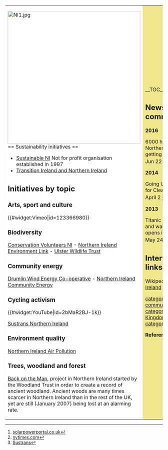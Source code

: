 {| cellpadding="8" cellspacing="0"
|- valign="top" 
| style="background:white" width="52%"|
[[File:NI1.jpg|424px]]<br clear=left>
== Sustainability initiatives ==
*[http://www.sustainableni.org/ Sustainable NI] Not for profit organisation established in 1997
*[http://transitiontownsireland.ning.com/ Transition Ireland and Northern Ireland]

== Initiatives by topic ==

=== Arts, sport and culture ===

{{#widget:Vimeo|id=123366980}}

=== Biodiversity ===

[http://www.cvni.org/ Conservation Volunteers NI] - [http://www.nienvironmentlink.org/ Northern Ireland Environment Link] - [http://www.ulsterwildlifetrust.org/ Ulster Wildlife Trust]

=== Community energy ===

[http://www.drumlin.coop/ Drumlin Wind Energy Co-operative] - [http://www.nicommunityenergy.org/ Northern Ireland Community Energy]

=== Cycling activism ===

{{#widget:YouTube|id=2bMaR2BJ-1k}}

[http://www.sustrans.org.uk/northern-ireland Sustrans Northern Ireland]

=== Environment quality ===

[http://www.airqualityni.co.uk/ Northern Ireland Air Pollution]

=== Trees, woodland and forest ===

[http://www.backonthemap.org.uk/ Back on the Map], project in Northern Ireland started by the Woodland Trust in order to create a record of ancient woodland. Ancient woods are many times scarcer in Northern Ireland than in the rest of the UK, yet are still (January 2007) being lost at an alarming rate.

| style="background:khaki" |

__TOC__

== News and comment ==

'''2016'''

6000 homes in Northern Ireland are getting free solar, Jun 22 <ref>[http://www.solarpowerportal.co.uk/news/lightsource_to_roll_out_free_solar_across_northern_irish_homes solarpowerportal.co.uk]</ref>

'''2014'''

Going Under the Sea for Clean Energy, April 2 <ref>[http://www.nytimes.com/2014/04/03/business/energy-environment/going-under-the-sea-for-clean-energy.html nytimes.com]</ref>

'''2013'''

Titanic Quarter cycle and walking route opens in Belfast, May 24 <ref>[http://www.sustrans.org.uk/news/titanic-quarter-cycle-and-walking-route-opens-belfast Sustrans]</ref>

== Interwiki links ==
Wikipedia: [[wikipedia:Northern Ireland|Northern Ireland]]


{{scaendmenu}}
[[category:Sustainable community action]]
[[category:United Kingdom]]
[[category:Countries]]

'''References'''
{{Attrib sca ref|Northern Ireland}}
<references/>
|}